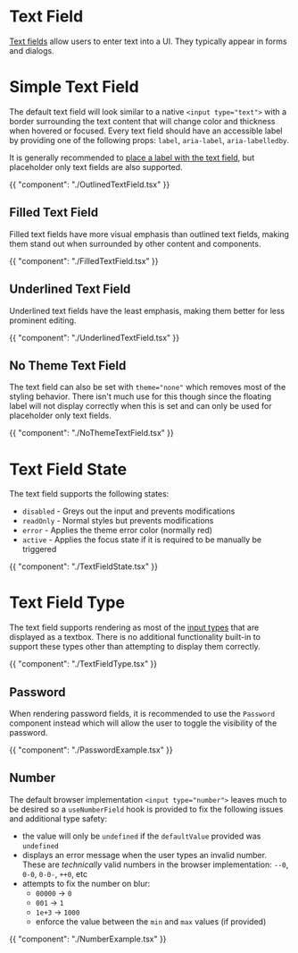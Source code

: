 # Text Field

[Text fields](https://m2.material.io/components/text-fields#usage) allow users
to enter text into a UI. They typically appear in forms and dialogs.

# Simple Text Field

The default text field will look similar to a native `<input type="text">`
with a border surrounding the text content that will change color and thickness
when hovered or focused. Every text field should have an accessible label by
providing one of the following props: `label`, `aria-label`, `aria-labelledby`.

It is generally recommended to
[place a label with the text field](https://m2.material.io/components/text-fields#research),
but placeholder only text fields are also supported.

{{ "component": "./OutlinedTextField.tsx" }}

## Filled Text Field

Filled text fields have more visual emphasis than outlined text fields, making
them stand out when surrounded by other content and components.

{{ "component": "./FilledTextField.tsx" }}

## Underlined Text Field

Underlined text fields have the least emphasis, making them better for less
prominent editing.

{{ "component": "./UnderlinedTextField.tsx" }}

## No Theme Text Field

The text field can also be set with `theme="none"` which removes most of the
styling behavior. There isn't much use for this though since the floating label
will not display correctly when this is set and can only be used for placeholder
only text fields.

{{ "component": "./NoThemeTextField.tsx" }}

# Text Field State

The text field supports the following states:

- `disabled` - Greys out the input and prevents modifications
- `readOnly` - Normal styles but prevents modifications
- `error` - Applies the theme error color (normally red)
- `active` - Applies the focus state if it is required to be manually be
  triggered

{{ "component": "./TextFieldState.tsx" }}

# Text Field Type

The text field supports rendering as most of the [input types](https://developer.mozilla.org/en-US/docs/Web/HTML/Element/input#input_types)
that are displayed as a textbox. There is no additional functionality built-in
to support these types other than attempting to display them correctly.

{{ "component": "./TextFieldType.tsx" }}

## Password

When rendering password fields, it is recommended to use the `Password`
component instead which will allow the user to toggle the visibility of the
password.

{{ "component": "./PasswordExample.tsx" }}

## Number

The default browser implementation `<input type="number">` leaves much to be
desired so a `useNumberField` hook is provided to fix the following issues and
additional type safety:

- the value will only be `undefined` if the `defaultValue` provided was
  `undefined`
- displays an error message when the user types an invalid number. These are
  _technically_ valid numbers in the browser implementation: `--0`, `0-0`,
  `0-0-`, `++0`, etc
- attempts to fix the number on blur:
  - `00000` -> `0`
  - `001` -> `1`
  - `1e+3` -> `1000`
  - enforce the value between the `min` and `max` values (if provided)

{{ "component": "./NumberExample.tsx" }}
